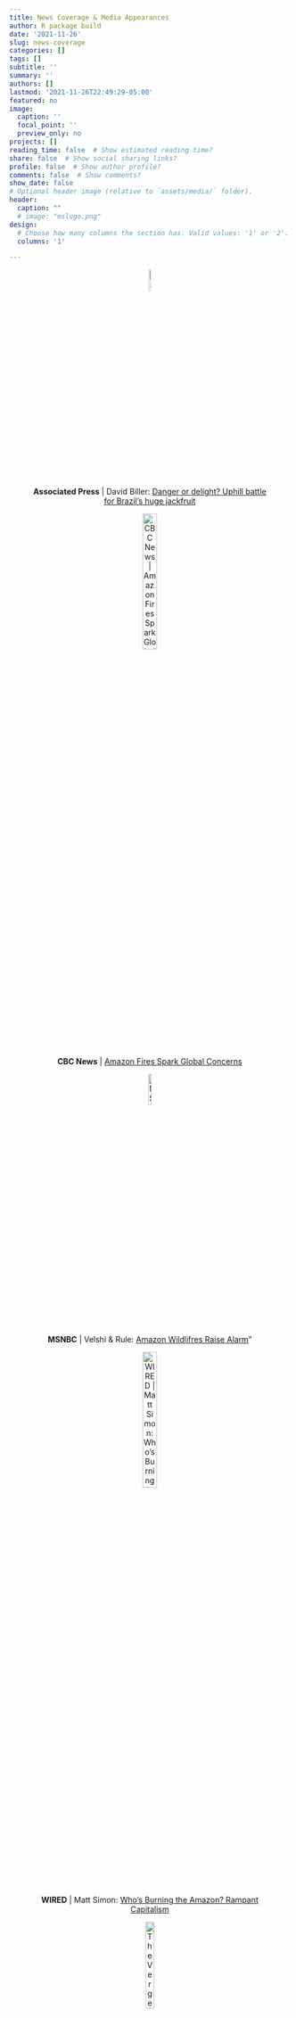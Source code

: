 ```yaml
---
title: News Coverage & Media Appearances
author: R package build
date: '2021-11-26'
slug: news-coverage
categories: []
tags: []
subtitle: ''
summary: ''
authors: []
lastmod: '2021-11-26T22:49:29-05:00'
featured: no
image:
  caption: ''
  focal_point: ''
  preview_only: no
projects: []
reading_time: false  # Show estimated reading time?
share: false  # Show social sharing links?
profile: false  # Show author profile?
comments: false  # Show comments?
show_date: false
# Optional header image (relative to `assets/media/` folder).
header:
  caption: ""
  # image: "mslogo.png"
design:
  # Choose how many columns the section has. Valid values: '1' or '2'.
  columns: '1'

---
```



<center>  

![**Associated Press** | David Biller: [Danger or delight? Uphill battle for Brazil's huge jackfruit](https://apnews.com/article/brazil-rio-de-janeiro-trees-abf6a15a804ea1485fbcec0eeed3d8d7)](images/ap.png){width=10% height=10%}

</center>  

<center>  

![**CBC News** |  [Amazon Fires Spark Global Concerns](http://www.cbc.ca/player/play/1591678531917)](images/cbc.jpeg){width=25%}  

<!-- **CBC News** [Amazon Fires Spark Global Concerns](http://www.cbc.ca/player/play/1591678531917) -->
<!-- www.cbc.ca/i/caffeine/syndicate/?mediaId=1591678531917 -->

</center>

<center>  

![**MSNBC** | Velshi & Rule: [Amazon Wildlifres Raise Alarm](https://www.msnbc.com/velshi-ruhle/watch/amazon-s-wildfires-raise-alarm-67011141805?fbclid=IwAR0AlKRrNT4zduQ-QHWJZZWcETth3hPOf6KxMC450hxqYKfusYQQws6VadI)"](images/msn.png){width=12% height=12%}

<!-- **MSNBC** [Amazon Wildfires Raise Alarm (Velshi and Ruhle)](https://www.msnbc.com/velshi-ruhle/watch/amazon-s-wildfires-raise-alarm-67011141805?fbclid=IwAR0AlKRrNT4zduQ-QHWJZZWcETth3hPOf6KxMC450hxqYKfusYQQws6VadI) -->
<!-- https://www.msnbc.com/msnbc/embedded-video/mmvo67011141805 -->

</center>

<center>

![**WIRED** | Matt Simon: [Who's Burning the Amazon? Rampant Capitalism](https://www.wired.com/story/whos-burning-the-amazon-rampant-capitalism/)](images/wired.svg){width=25% height=25%}

<!-- **WIRED** | Matt Simon | [Who's Burning the Amazon? Rampant Capitalism](https://www.wired.com/story/whos-burning-the-amazon-rampant-capitalism/) -->

</center>

<center>

![**The Verge** | Emiliano Rodríguez Mega: [Burned areas of the Amazon could take centuries to fully recover](https://www.theverge.com/2019/9/10/20858834/amazon-fire-brazil-forest-harm-recovery-century)](images/verge.png){width=20% height=20%}
  
</center>

<center>

![**WIRED** | Matt Simon: [The Horrifying Science of the Deforestation Fueling Amazon Fires](https://www.wired.com/story/the-horrifying-science-of-the-deforestation-fueling-amazon-fires/)](images/wired.svg){width=25% height=25%}

</center>

<center>

![**Mashable** | Mark Kaufman: [The Amazon has a point of no return](https://mashable.com/article/amazon-rainforest-fires-tipping-point-deforestation/)](images/mashable.png){width=25% height=25%}

</center>

<center>

![**USA Today** | Jorge L. Ortiz: [The Amazon hasn't stopped burning. There were 19,925 fire outbreaks last month, and 'more fires' are in the future](https://www.usatoday.com/story/news/nation/2019/10/18/amazon-rainforest-still-burning-more-fires-future/4011238002/)](images/usatoday.png){width=20% height=20%}

</center>

<center>

![**The Atlantic** | Ed Yong: [A Natural-History Museum Is Under Fire for Hosting Brazil's New President](https://www.theatlantic.com/science/archive/2019/04/amnh-under-fire-hosting-brazils-jair-bolsonaro/587068/)](images/atlantic.png){width=20% height=20%}

</center>

<center>

![**Popular Science** | Kat Eschner: [Brazil’s new president plans to plunder the Amazon, which is bad news for all of us](https://www.popsci.com/brazil-election-amazon-deforestation)](images/popsci.png){width=20% height=20%}

</center>

<center>

![**National Geographic** | Michael Greshko: [Brazil's National Museum Destroyed by Fire: What It Means for Science](https://www.nationalgeographic.com/science/2018/09/news-museu-nacional-fire-rio-de-janeiro-natural-history/)](images/natgeo.png){width=25% height=25%}

</center>

<center>

![ **Miradas Podcast**: [Fire, Folk, Fernández](https://www.podplay.com/podcasts/miradas-186724/episodes/7-fire-folk-fernandez-alex-schober-emilio-m-bruna-camila-moreno-24774313)](images/miradas.jpeg){width=20% height=20%}

</center>

<center>

![**Mongabay** | Basten Gokkon: [Implicit gender, racial biases may hinder effectiveness of conservation science, experts warn](https://news.mongabay.com/2018/07/implicit-gender-racial-biases-may-hinder-effectiveness-of-conservation-science-experts-warn/)](images/mongabay.jpeg){width=35% height=35%}

</center> 

<center>

![**Chemistry World** | Katrina Krämer:  [Most scientific editors still come from the US or UK](https://www.chemistryworld.com/news/most-scientific-editors-still-come-from-us-or-uk/3008426.article)](images/chem_world.png){width=35% height=35%}

</center>

<center>

![**The Wire** | Sarah Iqbal:  [Science Journals Might Be 'More International' but Not Their Editorial Boards](https://thewire.in/science/science-journals-might-international-not-editorial-boards)](images/wire.png){width=20% height=20%}

</center>


<center>

![**Nature** | Allie Wilkinson: [Brazilian Amazon still plagued by illegal use of natural resources](https://www.nature.com/news/brazilian-amazon-still-plagued-by-illegal-use-of-natural-resources-1.22830)](images/nature.png){width=20% height=20%}

</center>


<center>

![**Gainesville Sun** | Deborah Strange: [Minority students face cultural barriers to STEM education](http://www.gainesville.com/news/20170519/minority-students-face-cultural-barriers-to-stem-education)](images/gnvsun.png){width=35% height=35%}

</center>

<center>

![**Mongabay** | Mike Gaworecki: [Building roads for agricultural expansion in Brazil is aiding the spread of insects that harm crops](https://news.mongabay.com/2016/04/building-roads-agricultural-expansion-brazil-aiding-spread-insects-harm-crops/)](images/mongabay.jpeg){width=35% height=35%}

</center>

<center>

![**Science** | Herton Escobar: [Brazil cuts red-tape stifling biodiversity studies](http://news.sciencemag.org/latin-america/2015/05/brazil-cuts-red-tape-stifling-biodiversity-studies)](images/science.png){width=20% height=20%}

</center>

<center>

![**NPR's Morning Edition** | Joe Palca: [Why some scientific collaborations are more beneficial than others (for the series "Joe's Big Idea").](http://www.npr.org/2014/12/15/370878827/why-some-scientific-collaborations-are-more-beneficial-than-others)](images/morning_npr.png){width=22% height=22%}

</center>

http://www.npr.org/player/embed/370878827/370878828


<center>

![**WLRN (Miami Public Radio)**: ["The 21st Century Sends Low-Tech Latin America A Warning: "Innovate Or Die! *(Ernane Vieira Neto and Lara Nesralla interviewed about the Science Without Borders Program)*](http://wlrn.org/post/21st-century-sends-low-tech-latin-america-warning-innovate-or-die). ](images/WLRN.png){width=22% height=22%}

</center>


<center>

![ **Gazetta Entrevista com Rogério Wenceslau** | Rede Record - Rio Branco (Acre, Brazil): [Emilio Bruna and Steve Perz on to discuss the conservation of the Amazon and UF-UFAC partnerships](https://www.youtube.com/watch?v=F4TYMn5gyAk) ](images/tvgazeta.png){width=20% height=20%}

</center>

<center>

![**Bom Dia Amazonia, TV Globo - Rio Branco (Acre, Brazil)** | Daniel Scarcello: Emilio Bruna and Steve Perz on to discuss the conservation of the Amazon and UF-UFAC partnerships](images/bomdia_amz.png){width=25% height=25%}

</center>

<center>

![**Gainesville Sun** | Jack Payne: [Economy, environment can thrive together (Editorial)](http://www.gainesville.com/article/20150408/OPINION03/150409701/-1/opinion?Title=Jack-Payne-Economy-environment-can-thrive-together&amp;tc=ar)](images/gnvsun.png){width=35% height=35%}

</center>

<center>

![**Howler Magazine's *Dummy* Podcast (rebroadcast on Slate's *Hang Up and Listen* Podcast** | George Quraishi: [The Tim Howard is Everywhere Edition](http://www.howlermagazine.com/world-cup-dummy-july-2/)](images/dummy.png){width=20% height=20%}

</center>

<center>

![**Nature.com** | Roberta Kwok: [Web Design: Webcraft 101](http://www.nature.com/naturejobs/science/articles/10.1038/nj7487-255a)](images/nature_dot_com.jpeg){width=35% height=35%}
 
</center>

<center>

![**WUFT Radio** | Jonathan Munoz: Earth Day](images/wuft.png){width=35% height=35%}

</center>


<center>

![**Mongabay** | Rhett Butler: [The Future of Tropical Biology Research and Conservation](http://news.mongabay.com/2014/07/the-future-of-tropical-biology-research-and-conservation/)](images/mongabay.jpeg){width=35% height=35%}

</center>

<center>

![**WSLR**: [Florida-Caribe Radio Show](http://wslr.org/show/florida-caribe)](images/wslr.png){width=25% height=25%}

</center>

<center>

![**SciDevNet** | Fred Furtado: [Armadillo Mascot Scores Before the World Cup Even Starts](http://www.scidev.net/global/conservation/news/armadillo-mascot-world-cup.html)](images/SciDevNet.png){width=15% height=15%}

</center>

<center>

![**The Scientist** | Chandra Sekhar: [Diversity Travels](http://www.the-scientist.com/?articles.view/articleNo/24295/title/Diversity-Travels/)](images/scientist.jpeg){width=35% height=35%}

</center>
 
<center>

![ **_Science Magazine_ Minority Scientists Network** | Robin Arnette: [Into the Jungle](http://sciencecareers.sciencemag.org/career_magazine/previous_issues/articles/2005_04_08/nodoi.9892816572024747957)](images/science_careers.png){width=40% height=40%}

</center>

<center>

![**Televisão Universitária (Uberlândia, Brazil) **](images/tvu_ufu.png){width=30% height=30%}

</center>

<center>

![**Folha de São Paulo** | Reinaldo José Lopes: [Causa de devastação da Amazônia motiva polêmica](http://www1.folha.uol.com.br/folha/ciencia/ult306u12943.shtml)](images/folha.png){width=40% height=40%}

</center>

<center>

![**NPR's Weekend Edition Saturday** | Martin Kaste: [Brazilian Biodiversity](http://www.npr.org/templates/story/story.php?storyId=1149282)](images/npr_weekend.png){width=20% height=20%}

</center>

<center>

![**BBC World Service Radio 4**: Sue Armstrong](images/bbc4.svg){width=25% height=25%}

</center>

<center>

![**Modern Times**, Austrian Public Television | Günther Mayr:  [Ants, the kings of the rainforest](https://sciencev1.orf.at/news/47465.html)](images/orf.jpeg){width=30% height=30%}

</center>

<center>

![**New Scientist** | Philip Cohen: [Lizards keep their differences to themselves](http://www.newscientist.com/article/mg15120372.900-science--lizards-keep-their-differences-to-themselves.html)](images/new_scientist.png){width=25% height=25%}

</center>





<!-- TODO:  -->

<!-- scientist trump stories: Chronicle of Higher Education, DailyDot, Nature, Mongabay.com   -->

<!-- live from rain forest -->

<!-- Not quite a media appearance, but I wanted to recognize [Ambiental](http://ambiental.media/en/)  - a great new environmental journalism project in Brazil with whom we look forward to working in the future.  Read more about them and their efforts in [this story](https://medium.com/journalism-innovation/we-created-a-facebook-group-and-that-is-generating-news-4bd9a39aa709#.4v9uy34dw) by their founder, Thiago Medaglia. -->


<!-- STM Society Day, Presentation by Emilio Bruna on the importance of Open Access to academic societies (Disclosure:  STM is a global trade association for academic and professional publishers. They reimbursed me for travel expenses and one night of accommodation at the conference hotel). Angela Cochran also [wrote a post in The Scholarly Kitchen](https://scholarlykitchen.sspnet.org/2015/08/24/meeting-in-the-middle/) summarizing her reflections on the session. -->

<!-- https://www.youtube.com/watch?time_continue=2&amp;v=QMe6qBbfQrk -->

<!-- https://www.youtube.com/watch?v=QMe6qBbfQrk&amp;feature=youtu.be -->


<!-- http://whatahowler.podomatic.com/embed/frame/posting/2014-07-02T08_23_24-07_00?json_url=http%3A%2F%2Fwhatahowler.podomatic.com%2Fentry%2Fembed_params%2F2014-07-02T08_23_24-07_00%3FautoPlay%3Dfalse%26facebook%3Dtrue%26height%3D85%26minicast%3Dfalse%26objembed%3D0%26width%3D620&amp;notb=1 -->
